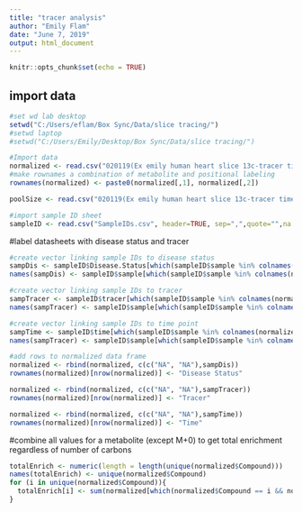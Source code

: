 ```yaml
---
title: "tracer analysis"
author: "Emily Flam"
date: "June 7, 2019"
output: html_document
---
```


```r
knitr::opts_chunk$set(echo = TRUE)
```

## import data
```R
#set wd lab desktop
setwd("C:/Users/eflam/Box Sync/Data/slice tracing/")
#setwd laptop
#setwd("C:/Users/Emily/Desktop/Box Sync/Data/slice tracing/")

#Import data
normalized <- read.csv("020119(Ex emily human heart slice 13c-tracer time course EF1-46) normalized.csv", header=TRUE, sep=",",quote="",na.strings="", comment.char="", stringsAsFactors = FALSE)
#make rownames a combination of metabolite and positional labeling
rownames(normalized) <- paste0(normalized[,1], normalized[,2])

poolSize <- read.csv("020119(Ex emily human heart slice 13c-tracer time course EF1-46) pool size.csv", header=TRUE, sep=",",quote="",na.strings="", comment.char="", stringsAsFactors = FALSE)

#import sample ID sheet 
sampleID <- read.csv("SampleIDs.csv", header=TRUE, sep=",",quote="",na.strings="", comment.char="", stringsAsFactors = FALSE)

```


#label datasheets with disease status and tracer 
```R
#create vector linking sample IDs to disease status
sampDis <- sampleID$Disease.Status[which(sampleID$sample %in% colnames(normalized))]
names(sampDis) <- sampleID$sample[which(sampleID$sample %in% colnames(normalized))]

#create vector linking sample IDs to tracer
sampTracer <- sampleID$tracer[which(sampleID$sample %in% colnames(normalized))]
names(sampTracer) <- sampleID$sample[which(sampleID$sample %in% colnames(normalized))]

#create vector linking sample IDs to time point
sampTime <- sampleID$time[which(sampleID$sample %in% colnames(normalized))]
names(sampTracer) <- sampleID$sample[which(sampleID$sample %in% colnames(normalized))]

#add rows to normalized data frame
normalized <- rbind(normalized, c(c("NA", "NA"),sampDis))
rownames(normalized)[nrow(normalized)] <- "Disease Status"

normalized <- rbind(normalized, c(c("NA", "NA"),sampTracer))
rownames(normalized)[nrow(normalized)] <- "Tracer"

normalized <- rbind(normalized, c(c("NA", "NA"),sampTime))
rownames(normalized)[nrow(normalized)] <- "Time"


```

#combine all values for a metabolite (except M+0) to get total enrichment regardless of number of carbons
```R

totalEnrich <- numeric(length = length(unique(normalized$Compound)))
names(totalEnrich) <- unique(normalized$Compound)
for (i in unique(normalized$Compound)){
  totalEnrich[i] <- sum(normalized[which(normalized$Compound == i && normalized$Label != 0),])
}

```



